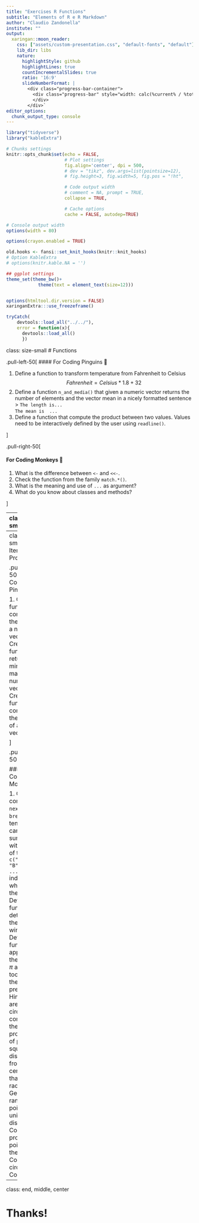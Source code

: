 ```yaml
---
title: "Exercises R Functions"
subtitle: "Elements of R e R Markdown"
author: "Claudio Zandonella"
institute: ""
output:
  xaringan::moon_reader:
    css: ["assets/custom-presentation.css", "default-fonts", "default"]
    lib_dir: libs
    nature:
      highlightStyle: github
      highlightLines: true
      countIncrementalSlides: true
      ratio: '16:9'
      slideNumberFormat: |
        <div class="progress-bar-container">
          <div class="progress-bar" style="width: calc(%current% / %total% * 100%);">
          </div>
        </div>`
editor_options: 
  chunk_output_type: console
---
```


```r
library("tidyverse")
library("kableExtra")

# Chunks settings
knitr::opts_chunk$set(echo = FALSE,
                      # Plot settings
                      fig.align='center', dpi = 500,
                      # dev = "tikz", dev.args=list(pointsize=12),
                      # fig.height=3, fig.width=5, fig.pos = "!ht",

                      # Code output width
                      # comment = NA, prompt = TRUE,
                      collapse = TRUE,

                      # Cache options
                      cache = FALSE, autodep=TRUE)

# Console output width
options(width = 80)

options(crayon.enabled = TRUE)

old.hooks <- fansi::set_knit_hooks(knitr::knit_hooks)
# Option KableExtra
# options(knitr.kable.NA = '')

## ggplot settings
theme_set(theme_bw()+
            theme(text = element_text(size=12)))


options(htmltool.dir.version = FALSE)
xaringanExtra:::use_freezeframe()

tryCatch(
    devtools::load_all("../../"),
    error = function(x){
      devtools::load_all()
      })
```

class: size-small
# Functions

.pull-left-50[
#### For Coding Pinguins 🐧

1. Define a function to transform temperature from Fahrenheit to Celsius
    $$
    Fahrenheit = Celsius *1.8 + 32
    $$
1. Define a function `n_and_media()` that given a numeric vector returns the number of elements and the vector mean in a nicely formatted sentence
    > `The length is...`<br>`The mean is  ...`
1. Define a function that compute the product between two values. Values need to be interactively defined by the user using `readline()`.

]

.pull-right-50[

#### For Coding Monkeys 🐒


1. What is the difference between `<-` and `<<-`.
1. Check the function from the family `match.*()`.
1. What is the meaning and use of `...` as argument?
1. What do you know about classes and methods?

]

---
class: size-small

# Conditional Programming

.pull-left-50[
#### For Coding Pinguins 🐧

1. Create a function that indicate whether  number is even or odd.
1. Define a function that assign a mark according to percentage of correct answers
  > F $<$ .55 <br>
  > .55 $<=$  E $<$ .65 <br>
  > .65 $<=$ D $<$ .75  <br>
  > .75 $<=$ C $<$ .85 <br>
  > .85 $<=$ B $<$ .95 <br>
  > .95 $<=$ A

]

.pull-right-50[

#### For Coding Monkeys 🐒

1. Check the function `ifelse()`
1. Check the function `switch()`.
]

---
class: size-small
# Iterative Programming

.pull-left-50[
#### For Coding Pinguins 🐧

1. Crete a function that computes the mean of a numeric vector.
1. Crete a function that returns the min and the max of a numeric vector.
1. Crete a function that computes the median of a numeric vector.

]

.pull-right-50[

#### For Coding Monkeys 🐒

1. Check the command `next` and `break`.
1. A tennis match can be summarized with a vector of type `c("A", "B", "B", "A", ...)` indicating who scored the point. Define a function to determine the match winner.
1. Define a function that approximate the value of $\pi$ allowing too change the desires precision. Hint: The area of a circle can be computed as the proportions of points in a square which distance from the center is less than the radius.
    - Generate n random points uniformly distributed.
    - Compute the proportion of points within the circle.
    - Compute the circle area.
    - Compute $\pi$.
]

---
class: end, middle, center

# Thanks!
